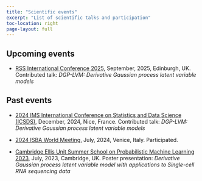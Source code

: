 ```yaml
---
title: "Scientific events"
excerpt: "List of scientific talks and participation"
toc-location: right
page-layout: full
---
```


## Upcoming events

- [RSS International Conference 2025](https://rss.org.uk/training-events/conference-2025/), September, 2025, Edinburgh, UK. Contributed talk: *DGP-LVM: Derivative Gaussian process latent variable models*

## Past events

- [2024 IMS International Conference on Statistics and Data Science (ICSDS)](https://sites.google.com/view/ims-icsds2024/), December, 2024, Nice, France. Contributed talk: *DGP-LVM: Derivative Gaussian process latent variable models*

- [2024 ISBA World Meeting](https://www.unive.it/web/en/2208/home), July, 2024, Venice, Italy. Participated.

- [Cambridge Ellis Unit Summer School on Probabilistic Machine Learning 2023](https://www.ellis.eng.cam.ac.uk/summer-school-23-2/), July, 2023, Cambridge, UK. Poster presentation: *Derivative Gaussian process latent variable model with applications to Single-cell RNA sequencing data*